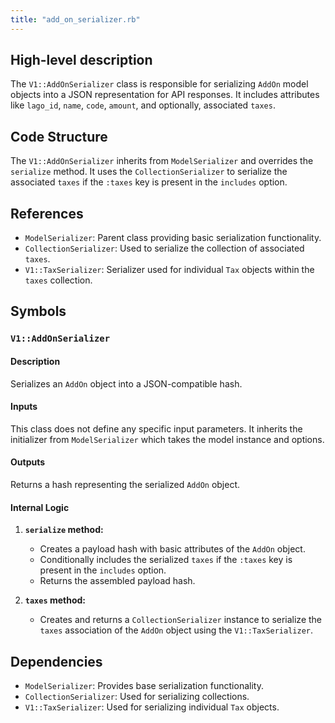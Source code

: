 ```yaml
---
title: "add_on_serializer.rb"
---
```


## High-level description
The `V1::AddOnSerializer` class is responsible for serializing `AddOn` model objects into a JSON representation for API responses. It includes attributes like `lago_id`, `name`, `code`, `amount`, and optionally, associated `taxes`.

## Code Structure
The `V1::AddOnSerializer` inherits from `ModelSerializer` and overrides the `serialize` method. It uses the `CollectionSerializer` to serialize the associated `taxes` if the `:taxes` key is present in the `includes` option.

## References
- `ModelSerializer`: Parent class providing basic serialization functionality.
- `CollectionSerializer`: Used to serialize the collection of associated `taxes`.
- `V1::TaxSerializer`: Serializer used for individual `Tax` objects within the `taxes` collection.

## Symbols

### `V1::AddOnSerializer`
#### Description
Serializes an `AddOn` object into a JSON-compatible hash.

#### Inputs
This class does not define any specific input parameters. It inherits the initializer from `ModelSerializer` which takes the model instance and options.

#### Outputs
Returns a hash representing the serialized `AddOn` object.

#### Internal Logic
1. **`serialize` method:**
    - Creates a payload hash with basic attributes of the `AddOn` object.
    - Conditionally includes the serialized `taxes` if the `:taxes` key is present in the `includes` option.
    - Returns the assembled payload hash.

2. **`taxes` method:**
    - Creates and returns a `CollectionSerializer` instance to serialize the `taxes` association of the `AddOn` object using the `V1::TaxSerializer`.

## Dependencies
- `ModelSerializer`: Provides base serialization functionality.
- `CollectionSerializer`: Used for serializing collections.
- `V1::TaxSerializer`: Used for serializing individual `Tax` objects.

